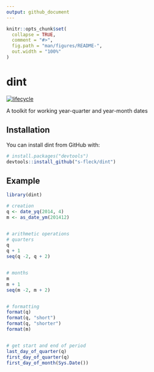 ```yaml
---
output: github_document
---
```


<!-- README.md is generated from README.Rmd. Please edit that file -->

```r
knitr::opts_chunk$set(
  collapse = TRUE,
  comment = "#>",
  fig.path = "man/figures/README-",
  out.width = "100%"
)
```
# dint

[![lifecycle](https://img.shields.io/badge/lifecycle-stable-brightgreen.svg)](https://www.tidyverse.org/lifecycle/#stable)

A toolkit for working year-quarter and year-month dates

## Installation

You can install dint from GitHub with:

```r
# install.packages("devtools")
devtools::install_github("s-fleck/dint")
```




## Example

```r
library(dint)

# creation
q <- date_yq(2014, 4)
m <- as_date_ym(201412)


# arithmetic operations
# quarters
q
q + 1
seq(q -2, q + 2)


# months
m
m + 1
seq(m -2, m + 2)


# formatting
format(q)
format(q, "short")
format(q, "shorter")
format(m)


# get start and end of period
last_day_of_quarter(q)
first_day_of_quarter(q)
first_day_of_month(Sys.Date())

```
